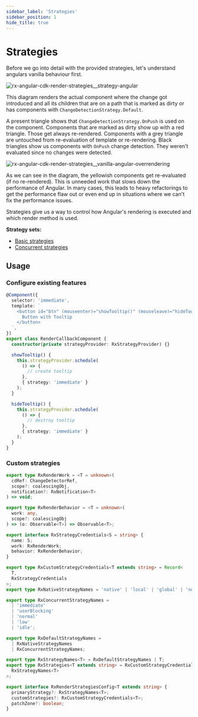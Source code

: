 ```yaml
---
sidebar_label: 'Strategies'
sidebar_position: 1
hide_title: true
---
```


# Strategies

Before we go into detail with the provided strategies, let's understand angulars vanilla behaviour first.

![rx-angular-cdk-render-strategies__strategy-angular](https://user-images.githubusercontent.com/4904455/116009556-ac98fd00-a61a-11eb-9fce-866995582943.gif)

This diagram renders the actual component where the change got introduced and all its children that are on a path
that is marked as dirty or has components with `ChangeDetectionStrategy.Default`.

A present triangle shows that `ChangeDetectionStrategy.OnPush` is used on the component.
Components that are marked as dirty show up with a red triangle. Those get always re-rendered.
Components with a grey triangle are untouched from re-evaluation of template or re-rendering.
Black triangles show us components with `OnPush` change detection. They weren't evaluated since no changes were detected.

![rx-angular-cdk-render-strategies__vanilla-angular-overrendering](https://user-images.githubusercontent.com/10064416/116155426-5bf0d500-a6ea-11eb-9cbc-5274a3bd0578.png)

As we can see in the diagram, the yellowish components get re-evaluated (if no re-rendered). This is unneeded work that slows down the performance of Angular.
In many cases, this leads to heavy refactorings to get the performance flaw out or even end up in situations where we can't fix the performance issues.

Strategies give us a way to control how Angular's rendering is executed and which render method is used.

**Strategy sets:**

- [Basic strategies](./basic-strategies.md)
- [Concurrent strategies](./concurrent-strategies.md)

## Usage

### Configure existing features

```typescript
@Component({
  selector: 'immediate',
  template: `
    <button id="btn" (mouseenter)="showTooltip()" (mouseleave)="hideTooltip()">
      Button with Tooltip
    </button>
  `,
})
export class RenderCallbackComponent {
  constructor(private strategyProvider: RxStrategyProvider) {}

  showTooltip() {
    this.strategyProvider.schedule(
      () => {
        // create tooltip
      },
      { strategy: 'immediate' }
    );
  }

  hideTooltip() {
    this.strategyProvider.schedule(
      () => {
        // destroy tooltip
      },
      { strategy: 'immediate' }
    );
  }
}
```

### Custom strategies

```typescript
export type RxRenderWork = <T = unknown>(
  cdRef: ChangeDetectorRef,
  scope?: coalescingObj,
  notification?: RxNotification<T>
) => void;

export type RxRenderBehavior = <T = unknown>(
  work: any,
  scope?: coalescingObj
) => (o: Observable<T>) => Observable<T>;

export interface RxStrategyCredentials<S = string> {
  name: S;
  work: RxRenderWork;
  behavior: RxRenderBehavior;
}

export type RxCustomStrategyCredentials<T extends string> = Record<
  T,
  RxStrategyCredentials
>;
export type RxNativeStrategyNames = 'native' | 'local' | 'global' | 'noop';

export type RxConcurrentStrategyNames =
  | 'immediate'
  | 'userBlocking'
  | 'normal'
  | 'low'
  | 'idle';

export type RxDefaultStrategyNames =
  | RxNativeStrategyNames
  | RxConcurrentStrategyNames;

export type RxStrategyNames<T> = RxDefaultStrategyNames | T;
export type RxStrategies<T extends string> = RxCustomStrategyCredentials<
  RxStrategyNames<T>
>;

export interface RxRenderStrategiesConfig<T extends string> {
  primaryStrategy?: RxStrategyNames<T>;
  customStrategies?: RxCustomStrategyCredentials<T>;
  patchZone?: boolean;
}
```
